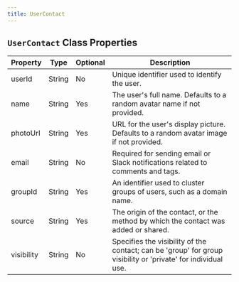 ```yaml
---
title: UserContact
---
```


## `UserContact` Class Properties

| Property    | Type     | Optional | Description                                                                                                   |
|-------------|----------|----------|---------------------------------------------------------------------------------------------------------------|
| userId      | String   | No       | Unique identifier used to identify the user.                                                                  |
| name        | String   | Yes      | The user's full name. Defaults to a random avatar name if not provided.                                       |
| photoUrl    | String   | Yes      | URL for the user's display picture. Defaults to a random avatar image if not provided.                        |
| email       | String   | No       | Required for sending email or Slack notifications related to comments and tags.                               |
| groupId     | String   | Yes      | An identifier used to cluster groups of users, such as a domain name.                                         |
| source      | String   | Yes      | The origin of the contact, or the method by which the contact was added or shared.                            |
| visibility  | String   | No       | Specifies the visibility of the contact; can be 'group' for group visibility or 'private' for individual use. |

